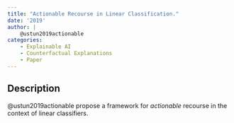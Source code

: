 ```yaml
---
title: "Actionable Recourse in Linear Classification."
date: '2019'
author: |
    @ustun2019actionable
categories:
    - Explainable AI
    - Counterfactual Explanations
    - Paper
---
```


## Description

@ustun2019actionable propose a framework for *actionable* recourse in the context of linear classifiers.